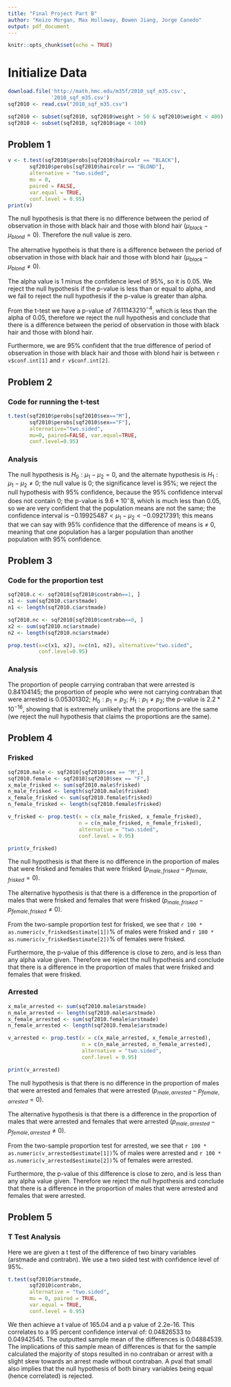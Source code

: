 ```yaml
---
title: "Final Project Part B"
author: "Keizo Morgan, Max Holloway, Bowen Jiang, Jorge Canedo"
output: pdf_document
---
```


```r
knitr::opts_chunk$set(echo = TRUE)
```

# Initialize Data
``` R
download.file('http://math.hmc.edu/m35f/2010_sqf_m35.csv',
              '2010_sqf_m35.csv')
sqf2010 <- read.csv("2010_sqf_m35.csv")

sqf2010 <- subset(sqf2010, sqf2010$weight > 50 & sqf2010$weight < 400)
sqf2010 <- subset(sqf2010, sqf2010$age < 100)
```

## Problem 1
```r
v <- t.test(sqf2010$perobs[sqf2010$haircolr == "BLACK"],
       sqf2010$perobs[sqf2010$haircolr == "BLOND"],
       alternative = "two.sided",
       mu = 0,
       paired = FALSE,
       var.equal = TRUE,
       conf.level = 0.95)
print(v)
```

The null hypothesis is that there is no difference between the period of observation in those with black hair and those with blond hair ($\mu_{black} - \mu_{blond} = 0$). Therefore the null value is zero.

The alternative hypotheis is that there is a difference between the period of observation in those with black hair and those with blond hair ($\mu_{black} - \mu_{blond} \neq 0$).

The alpha value is 1 minus the confidence level of 95%, so it is 0.05. We reject the null hypothesis if the p-value is less than or equal to alpha, and we fail to reject the null hypothesis if the p-value is greater than alpha.

From the t-test we have a p-value of $7.611143210^{-4}$, which is less than the alpha of 0.05, therefore we reject the null hypothesis and conclude that there is a difference between the period of observation in those with black hair and those with blond hair.

Furthermore, we are 95% confident that the true difference of period of observation in those with black hair and those with blond hair is between `r v$conf.int[1]` and `r v$conf.int[2]`.

## Problem 2
### Code for running the t-test
``` R
t.test(sqf2010$perobs[sqf2010$sex=="M"],
       sqf2010$perobs[sqf2010$sex=="F"],
       alternative="two.sided",
       mu=0, paired=FALSE, var.equal=TRUE,
       conf.level=0.95)
```

### Analysis
The null hypothesis is $H_0:\mu_1-\mu_2 = 0$, and the alternate hypothesis is $H_1:\mu_1-\mu_2 \neq0$; the null value is 0; the significance level is 95%; we reject the null hypothesis with 95% confidence, because the 95% confidence interval does not contain 0; the p-value is $9.6*10^-8$, which is much less than 0.05, so we are very confident that the population means are not the same; the confidence interval is $-0.19925487<\mu_1-\mu_2<-0.09217391$; this means that we can say with 95% confidence that the difference of means is $\neq$ 0, meaning that one population has a larger population than another population with 95% confidence.

## Problem 3
### Code for the proportion test
``` R
sqf2010.c <- sqf2010[sqf2010$contrabn==1, ]
x1 <- sum(sqf2010.c$arstmade)
n1 <- length(sqf2010.c$arstmade)

sqf2010.nc <- sqf2010[sqf2010$contrabn==0, ]
x2 <- sum(sqf2010.nc$arstmade)
n2 <- length(sqf2010.nc$arstmade)

prop.test(x=c(x1, x2), n=c(n1, n2), alternative="two.sided",
          conf.level=0.95)
```

### Analysis
The proportion of people carrying contraban that were arrested is 0.84104145; the proportion of people who were not carrying contraban that were arrested is 0.05301302; $H_0:p_1=p_2$; $H_1: p_1 \neq p_2$; the p-value is $2.2*10^{-16}$, showing that is extremely unlikely that the proportions are the same (we reject the null hypothesis that claims the proportions are the same).

## Problem 4
### Frisked

```r
sqf2010.male <- sqf2010[sqf2010$sex == "M",]
sqf2010.female <- sqf2010[sqf2010$sex == "F",]
x_male_frisked <- sum(sqf2010.male$frisked)
n_male_frisked <- length(sqf2010.male$frisked)
x_female_frisked <- sum(sqf2010.female$frisked)
n_female_frisked <- length(sqf2010.female$frisked)

v_frisked <- prop.test(x = c(x_male_frisked, x_female_frisked),
                       n = c(n_male_frisked, n_female_frisked),
                       alternative = "two.sided",
                       conf.level = 0.95)

print(v_frisked)
```

The null hypothesis is that there is no difference in the proportion of males that were frisked and females that were frisked ($p_{male,frisked} - p_{female,frisked}=0$).

The alternative hypothesis is that there is a difference in the proportion of males that were frisked and females that were frisked ($p_{male,frisked}-p_{female,frisked}\neq 0$).

From the two-sample proportion test for frisked, we see that
`r 100 * as.numeric(v_frisked$estimate[1])`\% of males were frisked and
`r 100 * as.numeric(v_frisked$estimate[2])`\% of females were frisked.

Furthermore, the p-value of this difference is close to zero, and is less than any alpha value given. Therefore we reject the null hypothesis and conclude that there is a difference in the proportion of males that were frisked and females that were frisked.

### Arrested

```r
x_male_arrested <- sum(sqf2010.male$arstmade)
n_male_arrested <- length(sqf2010.male$arstmade)
x_female_arrested <- sum(sqf2010.female$arstmade)
n_female_arrested <- length(sqf2010.female$arstmade)

v_arrested <- prop.test(x = c(x_male_arrested, x_female_arrested),
                        n = c(n_male_arrested, n_female_arrested),
                        alternative = "two.sided",
                        conf.level = 0.95)

print(v_arrested)
```

The null hypothesis is that there is no difference in the proportion of males that were arrested and females that were arrested ($p_{male,arrested}-p_{female,arrested}=0$).

The alternative hypothesis is that there is a difference in the proportion of males that were arrested and females that were arrested ($p_{male,arrested}-p_{female,arrested}\neq0$).

From the two-sample proportion test for arrested, we see that
`r 100 * as.numeric(v_arrested$estimate[1])`\% of males were arrested and
`r 100 * as.numeric(v_arrested$estimate[2])`\% of females were arrested.

Furthermore, the p-value of this difference is close to zero, and is less than any alpha value given. Therefore we reject the null hypothesis and conclude that there is a difference in the proportion of males that were arrested and females that were arrested.

## Problem 5

### T Test Analysis
Here we are given a t test of the difference of two binary variables (arstmade and contrabn). We use a two sided test with confidence level of 95%. 

```r
t.test(sqf2010$arstmade,
       sqf2010$contrabn,
       alternative = "two.sided",
       mu = 0, paired = TRUE,
       var.equal = TRUE,
       conf.level = 0.95)
```

We then achieve a t value of 165.04 and a p value of 2.2e-16. This correlates to a 95 percent confidence interval of: 0.04826533 to 0.04942545. The outputted sample mean of the differences is 0.04884539. The implications of this sample mean of differences is that for the sample calculated the majority of stops resulted in no contraban or arrest with a slight skew towards an arrest made without contraban. A pval that small also implies that the null hypothesis of both binary variables being equal (hence correlated) is rejected.
